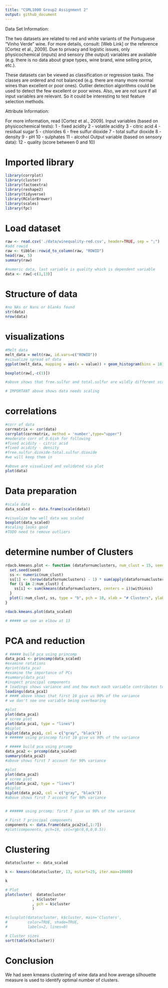 ```yaml
---
title: "CSML1000 Group2 Assignment 2"
output: github_document
---
```


Data Set Information:

The two datasets are related to red and white variants of the Portuguese "Vinho Verde" wine. For more details, consult: [Web Link] or the reference [Cortez et al., 2009]. Due to privacy and logistic issues, only physicochemical (inputs) and sensory (the output) variables are available (e.g. there is no data about grape types, wine brand, wine selling price, etc.).

These datasets can be viewed as classification or regression tasks. The classes are ordered and not balanced (e.g. there are many more normal wines than excellent or poor ones). Outlier detection algorithms could be used to detect the few excellent or poor wines. Also, we are not sure if all input variables are relevant. So it could be interesting to test feature selection methods.


Attribute Information:

For more information, read [Cortez et al., 2009].
Input variables (based on physicochemical tests):
1 - fixed acidity
2 - volatile acidity
3 - citric acid
4 - residual sugar
5 - chlorides
6 - free sulfur dioxide
7 - total sulfur dioxide
8 - density
9 - pH
10 - sulphates
11 - alcohol
Output variable (based on sensory data):
12 - quality (score between 0 and 10)



# Imported library
```r
library(corrplot)
library(cluster)
library(factoextra)
library(reshape2)
library(tidyverse)
library(RColorBrewer)
library(scales)
library(fpc)
```

# Load dataset
```r
raw <- read.csv('./data/winequality-red.csv', header=TRUE, sep = ";")
#add rowid
raw <- tibble::rowid_to_column(raw, "ROWID")
head(raw, 5)
summary(raw)

#numeric data, last variable is quality which is dependent variable 
data <- raw[-c(1,13)]
```

# Structure of data
```r
#no NAs or Nans or blanks found
str(data)
nrow(data)
```


# visualizations
```r

#Melt data
melt_data = melt(raw, id.vars=c("ROWID"))
#visualize spread of data
ggplot(melt_data, mapping = aes(x = value)) + geom_histogram(bins = 10) + facet_wrap(~variable, scales = 'free_x')

boxplot(raw[,-c(1)])

#above shows that free.sulfur and total.sulfur are wildly different scales

# IMPORTANT above shows data needs scaling


```


# correlations
```r

#corr of data
corrmatrix <- cor(data)
corrplot(corrmatrix, method = 'number',type="upper")
#moderate corr of 0.6ish for following
#fixed acidity - citric acid
#fixed acidity - density
#free.sulfur.dioxide-total.sulfur.dioxide
#we will keep them in

#above are visualized and validated via plot
plot(data)


```


# Data preparation

```r


#scale data
data_scaled <- data.frame(scale(data))

#visualize how well data was scaled
boxplot(data_scaled)
#scaling looks good
#TODO need to remove outliers

```


# determine number of Clusters
```r


rdacb.kmeans.plot <- function (datafornumclusters, num_clust = 15, seed = 9876) {
  set.seed(seed)
  ss <- numeric(num_clust)
  ss[1] <- (nrow(datafornumclusters) - 1) * sum(apply(datafornumclusters, 2, var))
  for (i in 2:num_clust) {
    ss[i] <- sum(kmeans(datafornumclusters, centers = i)$withinss)
  }
  plot(1:num_clust, ss, type = "b", pch = 18, xlab = "# Clusters", ylab = "Total within_ss across clusters")
}

rdacb.kmeans.plot(data_scaled)

# ##### we see an elbow at 13

```


# PCA and reduction
```r

# ##### build pca using princomp
data_pca1 <- princomp(data_scaled)
#examine rotations
#print(data_pca)
#examine the importance of PCs
#summary(data_pca)
#inspect principal components
# loadings shows variance and and how much each variable contributes to each components
loadings(data_pca1)
# #### above shows that first 10 give us 90% of the variance
# we don't see one variable being overbearing

#plot
plot(data_pca1)
# scree plot
plot(data_pca1, type = "lines")
#biplot
biplot(data_pca1, col = c("gray", "black"))
# ###### using princomp first 10 give us 90% of the variance

# ##### build pca using prcomp
data_pca2 <- prcomp(data_scaled)
summary(data_pca2)
#above shows first 7 account for 90% variance

#plot
plot(data_pca2)
# scree plot
plot(data_pca2, type = "lines")
#biplot
biplot(data_pca2, col = c("gray", "black"))
#above shows first 7 account for 90% variance


# ###### using prcomp: first 7 give us 90% of the variance

# First 7 principal components
components <- data.frame(data_pca2$x[,1:7])
#plot(components, pch=16, col=rgb(0,0,0,0.5))

```



# Clustering
```r
datatocluster <- data_scaled

k <- kmeans(datatocluster, 13, nstart=25, iter.max=10000)

k

# Plot
plotcluster(  datatocluster
            , k$cluster
            , pch = k$cluster
            )

#clusplot(datatocluster, k$cluster, main='Clusters',
#         color=TRUE, shade=TRUE,
#         labels=2, lines=0)

# Cluster sizes
sort(table(k$cluster))

```




# Conclusion
  We had seen kmeans clustering of wine data and how average silhouette measure is used to identify optimal number of clusters. 